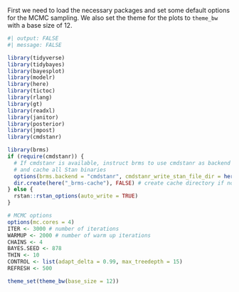 First we need to load the necessary packages and set some default options for the MCMC sampling. We also set the theme for the plots to `theme_bw` with a base size of 12.

```r
#| output: FALSE
#| message: FALSE

library(tidyverse)
library(tidybayes)
library(bayesplot)
library(modelr)
library(here)
library(tictoc)
library(rlang)
library(gt)
library(readxl)
library(janitor)
library(posterior)
library(jmpost)
library(cmdstanr)

library(brms)
if (require(cmdstanr)) {
  # If cmdstanr is available, instruct brms to use cmdstanr as backend 
  # and cache all Stan binaries
  options(brms.backend = "cmdstanr", cmdstanr_write_stan_file_dir = here("_brms-cache"))
  dir.create(here("_brms-cache"), FALSE) # create cache directory if not yet available
} else {
  rstan::rstan_options(auto_write = TRUE)
}

# MCMC options
options(mc.cores = 4)
ITER <- 3000 # number of iterations
WARMUP <- 2000 # number of warm up iterations
CHAINS <- 4
BAYES.SEED <- 878
THIN <- 10
CONTROL <- list(adapt_delta = 0.99, max_treedepth = 15)
REFRESH <- 500

theme_set(theme_bw(base_size = 12))
```
